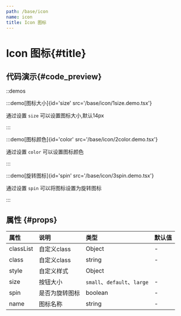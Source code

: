 ```yaml
---
path: /base/icon
name: icon
title: Icon 图标
---
```


<div class="sys-ctx-main-left">

# Icon 图标\{#title\}

## 代码演示\{#code_preview\}

::demos

:::demo[图标大小]{id='size' src='/base/icon/1size.demo.tsx'}

通过设置 `size` 可以设置图标大小,默认14px

:::


:::demo[图标颜色]{id='color' src='/base/icon/2color.demo.tsx'}

通过设置 `color` 可以设置图标颜色

:::


:::demo[旋转图标]{id='spin' src='/base/icon/3spin.demo.tsx'}

通过设置 `spin` 可以将图标设置为旋转图标

:::


## 属性 \{#props\}

| 属性 | 说明 | 类型 | 默认值 |
| :--- | :---- | :--- | :--- |
|classList|自定义class|Object|-|
|class|自定义class|string|-|
|style|自定义样式|Object||
|size|按钮大小|`small`、`default`、`large`|-|
|spin|是否为旋转图标|boolean|-|
|name|图标名称|string|-|

</div>
